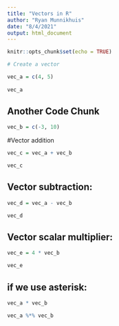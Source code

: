 ```yaml
---
title: "Vectors in R"
author: "Ryan Munnikhuis"
date: "8/4/2021"
output: html_document
---
```


```r
knitr::opts_chunk$set(echo = TRUE)
```

```r
# Create a vector

vec_a = c(4, 5)
  
vec_a
```

## Another Code Chunk
```r
vec_b = c(-3, 10)
```

#Vector addition
```r
vec_c = vec_a + vec_b

vec_c
```
## Vector subtraction:
```r
vec_d = vec_a - vec_b

vec_d
```
## Vector scalar multiplier:
```r
vec_e = 4 * vec_b

vec_e
```
## if we use asterisk: 
```r

vec_a * vec_b

vec_a %*% vec_b

```

